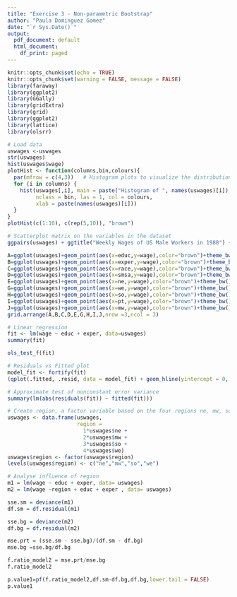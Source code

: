 ```yaml
---
title: "Exercise 3 - Non-parametric Bootstrap"
author: "Paula Dominguez Gomez"
date: "`r Sys.Date()`"
output:
  pdf_document: default
  html_document:
    df_print: paged
---
```


```r
knitr::opts_chunk$set(echo = TRUE)
knitr::opts_chunk$set(warning = FALSE, message = FALSE) 
library(faraway)
library(ggplot2)
library(GGally)
library(gridExtra)
library(grid)
library(ggplot2)
library(lattice)
library(olsrr)
```

```r
# Load data
uswages <-uswages
str(uswages)
hist(uswages$wage)
plotHist <- function(columns,bin,colours){
  par(mfrow = c(4,3))   # Histogram plots to visualize the distribution of the variables
  for (i in columns) {
    hist(uswages[,i], main = paste("Histogram of ", names(uswages)[i]),
         nclass = bin, las = 1, col = colours, 
         xlab = paste(names(uswages)[i]))
  }
}
plotHist(c(1:10), c(rep(5,10)), "brown")
```

```r
# Scatterplot matrix on the variables in the dataset
ggpairs(uswages) + ggtitle("Weekly Wages of US Male Workers in 1988") + theme(plot.title = element_text(hjust = 0.5))
```

```r
A=ggplot(uswages)+geom_point(aes(x=educ,y=wage),color="brown")+theme_bw()+xlab("Years of Education")+ylab("Weekly Wages")+theme(panel.grid = element_blank())
B=ggplot(uswages)+geom_point(aes(x=exper,y=wage),color="brown")+theme_bw()+xlab("Years of Experience")+ylab("Weekly Wages")+theme(panel.grid = element_blank())
C=ggplot(uswages)+geom_point(aes(x=race,y=wage),color="brown")+theme_bw()+xlab("Race")+ylab("Weekly Wages")+theme(panel.grid = element_blank())
D=ggplot(uswages)+geom_point(aes(x=smsa,y=wage),color="brown")+theme_bw()+xlab("Standard Metropolitan Area")+ylab("Weekly Wages")+theme(panel.grid = element_blank())
E=ggplot(uswages)+geom_point(aes(x=ne,y=wage),color="brown")+theme_bw()+xlab("North East")+ylab("Weekly Wages")+theme(panel.grid = element_blank())
G=ggplot(uswages)+geom_point(aes(x=we,y=wage),color="brown")+theme_bw()+xlab("West")+ylab("Weekly Wages")+theme(panel.grid = element_blank())
H=ggplot(uswages)+geom_point(aes(x=so,y=wage),color="brown")+theme_bw()+xlab("South")+ylab("Weekly Wages")+theme(panel.grid = element_blank())
I=ggplot(uswages)+geom_point(aes(x=pt,y=wage),color="brown")+theme_bw()+xlab("Part Time/Not")+ylab("Weekly Wages")+theme(panel.grid = element_blank())
J=ggplot(uswages)+geom_point(aes(x=mw,y=wage),color="brown")+theme_bw()+xlab("Midwest")+ylab("Weekly Wages")+theme(panel.grid = element_blank())
grid.arrange(A,B,C,D,E,G,H,I,J,nrow =3,ncol = 3)
```

```r
# Linear regression
fit <- lm(wage ~ educ + exper, data=uswages)
summary(fit)
```

```r
ols_test_f(fit)
```

```r
# Residuals vs Fitted plot
model_fit <- fortify(fit)
(qplot(.fitted, .resid, data = model_fit) + geom_hline(yintercept = 0, linetype = "dashed") + labs(title = "Residuals vs Fitted", x = "Fitted", y = "Residuals") + geom_smooth(color = "red", se = F))
```

```r
# Approximate test of nonconstant error variance
summary(lm(abs(residuals(fit)) ~ fitted(fit)))
```

```r
# Create region, a factor variable based on the four regions ne, mw, so, we
uswages <- data.frame(uswages,
                      region =
                        1*uswages$ne +
                        2*uswages$mw +
                        3*uswages$so +
                        4*uswages$we)
uswages$region <- factor(uswages$region)
levels(uswages$region) <- c("ne","mw","so","we")

# Analyse influence of region
m1 = lm(wage ~ educ + exper, data= uswages)
m2 = lm(wage ~region + educ + exper , data= uswages)

sse.sm = deviance(m1)
df.sm = df.residual(m1)

sse.bg = deviance(m2)
df.bg = df.residual(m2)

mse.prt = (sse.sm - sse.bg)/(df.sm - df.bg)
mse.bg =sse.bg/df.bg

f.ratio_model2 = mse.prt/mse.bg
f.ratio_model2

p.value1=pf(f.ratio_model2,df.sm-df.bg,df.bg,lower.tail = FALSE)
p.value1
```

